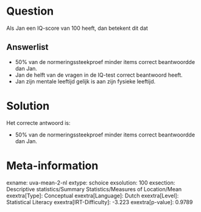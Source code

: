 Question
========

Als Jan een IQ-score van 100 heeft, dan betekent dit dat

Answerlist
----------

* 50% van de normeringssteekproef minder items correct beantwoordde dan Jan.
* Jan de helft van de vragen in de IQ-test correct beantwoord heeft.
* Jan zijn mentale leeftijd gelijk is aan zijn fysieke leeftijd.

Solution
========

Het correcte antwoord is: 

* 50% van de normeringssteekproef minder items correct beantwoordde dan Jan.

Meta-information
================
exname: uva-mean-2-nl
extype: schoice
exsolution: 100
exsection: Descriptive statistics/Summary Statistics/Measures of Location/Mean
exextra[Type]: Conceptual
exextra[Language]: Dutch
exextra[Level]: Statistical Literacy
exextra[IRT-Difficulty]: -3.223
exextra[p-value]: 0.9789
